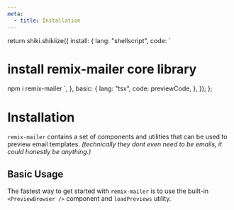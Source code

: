 ```yaml
---
meta:
  - title: Installation
---
```



  return shiki.shikiize({
    install: {
      lang: "shellscript",
      code: `
# install remix-mailer core library
npm i remix-mailer
`,
    },
    basic: {
      lang: "tsx",
      code: previewCode,
    },
  });
};

# Installation

`remix-mailer` contains a set of components and utilities that can be used to preview email templates. _(technically they dont even need to be emails, it could honestly be anything.)_

<Shikiize id="install" />

## Basic Usage

The fastest way to get started with `remix-mailer` is to use the built-in `<PreviewBrowser />` component and `loadPreviews` utility.

<Shikiize id="basic" />
